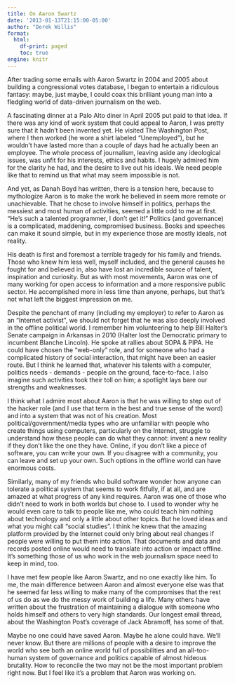```yaml
---
title: On Aaron Swartz
date: '2013-01-13T21:15:00-05:00'
author: "Derek Willis"
format:
  html:
    df-print: paged
    toc: true
engine: knitr
---
```

After trading some emails with Aaron Swartz in 2004 and 2005 about building a congressional votes database, I began to entertain a ridiculous fantasy: maybe, just maybe, I could coax this brilliant young man into a fledgling world of data-driven journalism on the web.

A fascinating dinner at a Palo Alto diner in April 2005 put paid to that idea. If there was any kind of work system that could appeal to Aaron, I was pretty sure that it hadn’t been invented yet. He visited The Washington Post, where I then worked (he wore a shirt labeled “Unemployed”), but he wouldn’t have lasted more than a couple of days had he actually been an employee. The whole process of journalism, leaving aside any ideological issues, was unfit for his interests, ethics and habits.
I hugely admired him for the clarity he had, and the desire to live out his ideals. We need people like that to remind us that what may seem impossible is not.

And yet, as Danah Boyd has written, there is a tension here, because to mythologize Aaron is to make the work he believed in seem more remote or unachievable. That he chose to involve himself in politics, perhaps the messiest and most human of activities, seemed a little odd to me at first. “He’s such a talented programmer, I don’t get it!” Politics (and governance) is a complicated, maddening, compromised business. Books and speeches can make it sound simple, but in my experience those are mostly ideals, not reality.

His death is first and foremost a terrible tragedy for his family and friends. Those who knew him less well, myself included, and the general causes he fought for and believed in, also have lost an incredible source of talent, inspiration and curiosity. But as with most movements, Aaron was one of many working for open access to information and a more responsive public sector. He accomplished more in less time than anyone, perhaps, but that’s not what left the biggest impression on me.

Despite the penchant of many (including my employer) to refer to Aaron as an “Internet activist”, we should not forget that he was also deeply involved in the offline political world. I remember him volunteering to help Bill Halter’s Senate campaign in Arkansas in 2010 (Halter lost the Democratic primary to incumbent Blanche Lincoln). He spoke at rallies about SOPA & PIPA. He could have chosen the “web-only” role, and for someone who had a complicated history of social interaction, that might have been an easier route. But I think he learned that, whatever his talents with a computer, politics needs - demands - people on the ground, face-to-face. I also imagine such activities took their toll on him; a spotlight lays bare our strengths and weaknesses.

I think what I admire most about Aaron is that he was willing to step out of the hacker role (and I use that term in the best and true sense of the word) and into a system that was not of his creation. Most political/government/media types who are unfamiliar with people who create things using computers, particularly on the Internet, struggle to understand how these people can do what they cannot: invent a new reality if they don’t like the one they have. Online, if you don’t like a piece of software, you can write your own. If you disagree with a community, you can leave and set up your own. Such options in the offline world can have enormous costs.

Similarly, many of my friends who build software wonder how anyone can tolerate a political system that seems to work fitfully, if at all, and are amazed at what progress of any kind requires. Aaron was one of those who didn’t need to work in both worlds but chose to. I used to wonder why he would even care to talk to people like me, who could teach him nothing about technology and only a little about other topics. But he loved ideas and what you might call “social studies”. I think he knew that the amazing platform provided by the Internet could only bring about real changes if people were willing to put them into action. That documents and data and records posted online would need to translate into action or impact offline. It’s something those of us who work in the web journalism space need to keep in mind, too.

I have met few people like Aaron Swartz, and no one exactly like him. To me, the main difference between Aaron and almost everyone else was that he seemed far less willing to make many of the compromises that the rest of us do as we do the messy work of building a life. Many others have written about the frustration of maintaining a dialogue with someone who holds himself and others to very high standards. Our longest email thread, about the Washington Post’s coverage of Jack Abramoff, has some of that.

Maybe no one could have saved Aaron. Maybe he alone could have. We’ll never know. But there are millions of people with a desire to improve the world who see both an online world full of possibilities and an all-too-human system of governance and politics capable of almost hideous brutality. How to reconcile the two may not be the most important problem right now. But I feel like it’s a problem that Aaron was working on.

